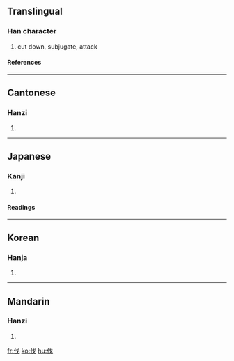 ==Translingual==
{{stroke order}}
===Han character===
{{Han char|rn=9|rad=人|as=04|sn=6|four=2325<sub>0</sub>|canj=人戈 (OI)}}
# cut down, subjugate, attack
====References====
{{Han ref|kx=0096.010|dkj=00439|dj=0203.010|hdz=10120.080|uh=4F10|ud=20240|bh=A5EF|bd=42479}}
----

==Cantonese==
===Hanzi===
{{yue-hanzi|jyut=|y=fat6}}
# {{defn|Cantonese}}
----
==Japanese==
===Kanji===
{{ja-kanji|grade=|rs=人04}}
# {{defn|Japanese}}
====Readings====
{{ja-readings|on=[[ばつ]] (batsu)|kun=[[きる]] (kiru), [[うつ]] (utsu), [[ほこる]] (hokoru)}}
----
==Korean==
===Hanja===
{{ko-hanja|hangeul=벌|rv=beol|mr=pŏl}}
# {{defn|Korean}}
----
==Mandarin==
===Hanzi===
{{cmn-hanzi|pin=[[fá]] (fa2)|wg=fa<sup>2</sup>}}
# {{defn|Mandarin}}

[[fr:伐]]
[[ko:伐]]
[[hu:伐]]